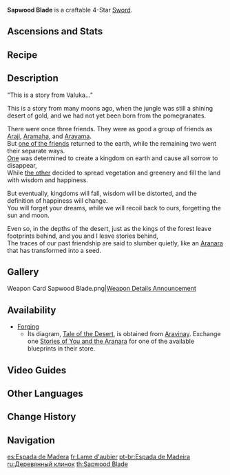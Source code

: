 {{Weapon Infobox
|id             = 11417
|image          = <gallery>
Weapon Sapwood Blade.png|Base
Weapon Sapwood Blade 2nd.png|2nd Ascension
</gallery>
|type           = Sword
|quality        = 4
|series         = Aranara
|obtain         = Forging
|diagram        = {{Sold By|Tale of the Desert}}
|base_atk       = 44
|2nd_stat_type  = Energy Recharge
|2nd_stat       = 6.7%
|passive        = Forest Sanctuary
|effect         = After triggering [[Burning]], [[Quicken]], [[Aggravate]], [[Spread]], [[Bloom]], [[Hyperbloom]], or [[Burgeon]], a Leaf of Consciousness will be created around the character for a maximum of 10s. When picked up, the Leaf will grant the character (var1) [[Elemental Mastery]] for 12s. Only 1 Leaf can be generated this way every 20s. This effect can still be triggered if the character is not on the field. The Leaf of Consciousness' effect cannot stack.
|eff_rank1_var1 = 60
|eff_rank2_var1 = 75
|eff_rank3_var1 = 90
|eff_rank4_var1 = 105
|eff_rank5_var1 = 120
|eff_att1       = Elemental Mastery
|eff_att2       = Elemental Reaction Dependent
}}
{{Description|It has taken on the shape of a blade that can cut down the foes of the forest.}}
'''Sapwood Blade''' is a craftable 4-Star [[Sword]].

==Ascensions and Stats==
{{Weapon Ascensions and Stats
|ascendMat1 = Copper Talisman of the Forest Dew
|ascendMat2 = Iron Talisman of the Forest Dew
|ascendMat3 = Silver Talisman of the Forest Dew
|ascendMat4 = Golden Talisman of the Forest Dew
|bossMat1   = Chaos Storage
|bossMat2   = Chaos Module
|bossMat3   = Chaos Bolt
|commonMat1 = Faded Red Satin
|commonMat2 = Trimmed Red Silk
|commonMat3 = Rich Red Brocade
}}

==Recipe==
{{Recipe
|type = Forging
|Midlander Sword Billet = 1
|Crystal Chunk = 50
|White Iron Chunk = 50
|Mora = 500
|time = 10s
|sort = Midlander Sword Billet;Crystal Chunk;White Iron Chunk;Mora
}}

==Description==
"This is a story from Valuka..."

This is a story from many moons ago, when the jungle was still a shining desert of gold, and we had not yet been born from the pomegranates.

There were once three friends. They were as good a group of friends as [[Araji]], [[Aramaha]], and [[Arayama]].<br />
But [[Goddess of Flowers|one of the friends]] returned to the earth, while the remaining two went their separate ways.<br />
[[Scarlet King|One]] was determined to create a kingdom on earth and cause all sorrow to disappear,<br />
While [[Greater Lord Rukkhadevata|the other]] decided to spread vegetation and greenery and fill the land with wisdom and happiness.

But eventually, kingdoms will fall, wisdom will be distorted, and the definition of happiness will change.<br />
You will forget your dreams, while we will recoil back to ours, forgetting the sun and moon.

Even so, in the depths of the desert, just as the kings of the forest leave footprints behind, and you and I leave stories behind,<br />
The traces of our past friendship are said to slumber quietly, like an [[Aranara]] that has transformed into a seed.
<!--
==Preview==
{{LoopOgv
|size=380px
|video=Weapon Sapwood Blade Passive.ogv
|gif=Weapon Sapwood Blade Passive.gif
}}-->

==Gallery==
<gallery>
<!--Weapon Sapwood Blade 3D.png|Full Weapon-->
<!--Weapon Sapwood Blade 2nd 3D.png|2nd Ascension Phase Full Weapon-->
Weapon Card Sapwood Blade.png|[https://www.hoyolab.com/article/7131929 Weapon Details Announcement]
</gallery>

==Availability==
* [[Forging]]
** Its diagram, [[Tale of the Desert]], is obtained from [[Aravinay]]. Exchange one [[Stories of You and the Aranara]] for one of the available blueprints in their store.
==Video Guides==
{{EVT
|video1   = https://youtu.be/IUTuWwQq454
|caption1 = How To Get: Sapwood Blade Blueprint
}}
==Other Languages==
{{Flex|
===Weapon===
{{Other Languages
|en      = Sapwood Blade
|zhs     = 原木刀
|zhs_rm  = Yuánmù-dāo
|zht     = 原木刀
|zht_rm  = Yuánmù-dāo
|zh_tl   = Raw Wood Blade
|ja      = 原木刀
|ja_rm   = Genboku-tou{{Assumed}}
|ja_tl   = Raw Wood Blade
|ko      = {{tt|원목|原木}} {{tt|검|劍}}
|ko_rm   = Wonmok Geom
|ko_tl   = Hardwood Sword
|es      = Espada de Madera
|es_tl   = Wooden Sword
|fr      = Lame d'aubier
|fr_tl   = Sapwood Blade
|ru      = Деревянный клинок
|ru_tl   = Wooden Blade
|th      = Sapwood Blade
|vi      = Kiếm Gỗ
|vi_tl   = Wooden Sword
|de      = Stammklinge
|de_tl   = Trunk Blade
|id      = Sapwood Blade
|pt      = Espada de Madeira
|pt_tl   = Sword of Wood
|tr      = İç Kabuk Kılıcı
|tr_tl   = 
|it      = Lama di alburno
|it_tl   = Sapwood Blade
}}
|
===Passive===
{{Transclude|Forest Sanctuary|Other Languages}}
}}

==Change History==
{{Change History|3.0}}

==Navigation==
{{Weapons by Series Navbox|series=Aranara}}
{{Weapon Navbox|Swords}}

[[es:Espada de Madera]]
[[fr:Lame d'aubier]]
[[pt-br:Espada de Madeira]]
[[ru:Деревянный клинок]]
[[th:Sapwood Blade]]